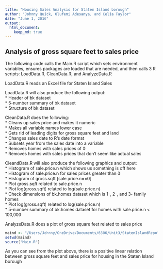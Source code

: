 ```yaml
---
title: "Housing Sales Analysis for Staten Island borough"
author: "Johnny Quick, Olufemi Adesanya, and Celia Taylor"
date: "June 1, 2016"
output: 
  html_document:
    keep_md: true
---
```


## Analysis of gross square feet to sales price

The following code calls the Main.R script which sets environment variables,
ensures packages are loaded that are needed, and then calls 3 R scripts:
LoadData.R, CleanData.R, and AnalyzeData.R

LoadData.R reads an Excel file for Staten Island Sales

LoadData.R will also produce the following output:  
  * Header of bk dataset  
  * 5-number summary of bk dataset  
  * Structure of bk dataset  

CleanData.R does the following:  
  * Cleans up sales price and makes it numeric  
  * Makes all variable names lower case  
  * Gets rid of leading digits for gross square feet and land  
  * Changes sales date to R's date format  
  * Subsets year from the sales date into a variable  
  * Removes homes with sales prices of 0  
  * Removes homes with sales prices that don't seem like actual sales  
  
CleandData.R will also produce the following graphics and output:  
  * Histogram of sale.price.n which shows us something is off here  
  * Histogram of sale.price.n for sales prices greater than 0  
  * Histogram of gross.sqft [sale.price.n==0]  
  * Plot gross.sqft related to sale.price.n  
  * Plot log(gross.sqft) related to log(sale.price.n)  
  * Check dimensions of bk.homes dataset which is 1-, 2-, and 3- family homes  
  * Plot log(gross.sqft) related to log(sale.price.n)  
  * 5-number summary of bk.homes dataset for homes with sale.price.n < 100,000  

AnalyzeData.R does a plot of gross square feet related to sales price  

```r
maind <- "/Users/Johnny/OneDrive/Documents/6306/Unit3/StatenIslandRepo"
setwd(maind)
source("Main.R")
```

As you can see from the plot above, there is a positive linear relation between gross square feet and sales price for housing in the Staten Island borough
